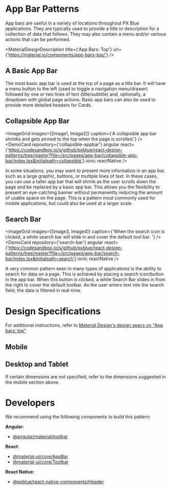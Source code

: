 
<!-- KEYWORDS: design pattern appbar search collapse -->

# App Bar Patterns

App bars are useful in a variety of locations throughout PX Blue applications. They are typically used to provide a title or description for a collection of data that follows. They may also contain a menu and/or various actions that can be performed.

<MaterialDesignDescription title={'App Bars: Top'} url={'https://material.io/components/app-bars-top/'} />

## A Basic App Bar

The most basic app bar is used at the top of a page as a title bar. It will have a menu button to the left (used to toggle a navigation menu/drawer) followed by one or two lines of text (title/subtitle) and, optionally, a dropdown with global page actions. Basic app bars can also be used to provide more detailed headers for Cards.

## Collapsible App Bar

<ImageGrid
    images={[Image1, Image2]}
    caption={'A collapsible app bar shrinks and gets pinned to the top when the page is scrolled.'}
/>
<DemoCard repository={'collapsible-appbar'} angular react={'https://codesandbox.io/s/github/pxblue/react-design-patterns/tree/master?file=/src/pages/app-bar/collapsible-app-bar/index.tsx&initialpath=collapsible'} ionic reactNative />

In some situations, you may want to present more information in an app bar, such as a large graphic, buttons, or multiple lines of text. In these cases, you can use a taller app bar that will shrink as the user scrolls down the page and be replaced by a basic app bar. This allows you the flexibility to present an eye-catching banner without permanently reducing the amount of usable space on the page. This is a pattern most commonly used for mobile applications, but could also be used at a larger scale.

## Search Bar

<ImageGrid
    images={[Image3, Image4]}
    caption={'When the search icon is clicked, a white search bar will slide in and cover the default tool bar. '}
/>
<DemoCard repository={'search-bar'} angular react={'https://codesandbox.io/s/github/pxblue/react-design-patterns/tree/master?file=/src/pages/app-bar/search-bar/index.tsx&initialpath=search'} ionic reactNative />

A very common pattern seen in many types of applications is the ability to search for data on a page. This is achieved by placing a search icon/button in the app bar. When this button is clicked, a white Search Bar slides in from the right to cover the default toolbar. As the user enters text into the search field, the data is filtered in real-time.

<Divider />

# Design Specifications

For additional instructions, refer to [Material Design's design specs on "App bars: top"](https://material.io/components/app-bars-top#specs).

## Mobile

<ImageGrid images={[Specs1Image]} regularWidth />

## Desktop and Tablet

If certain dimensions are not specified, refer to the dimensions suggested in the mobile section above.

<ImageGrid images={[Specs2Image]} regularWidth />
<Divider />

# Developers

We recommend using the following components to build this pattern:

**Angular**:

-   [@angular/material/toolbar](https://material.angular.io/components/toolbar)

**React**:

-   [@material-ui/core/AppBar](https://material-ui.com/api/app-bar/)
-   [@material-ui/core/Toolbar](https://material-ui.com/api/toolbar/)

**React Native**:

-   [@pxblue/react-native-components/Header](https://pxblue-components.github.io/react-native/?path=/info/components-documentation--header)
